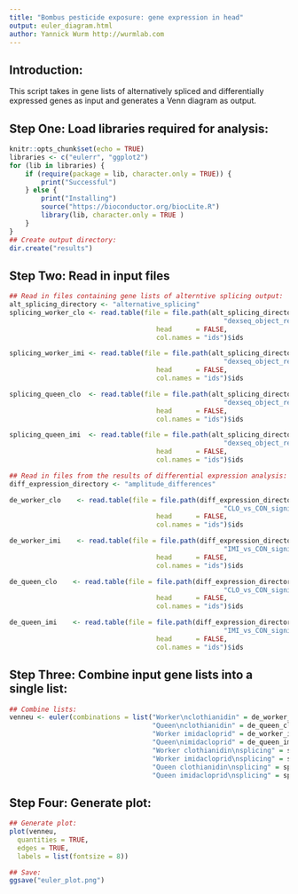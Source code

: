 ```yaml
---
title: "Bombus pesticide exposure: gene expression in head"
output: euler_diagram.html
author: Yannick Wurm http://wurmlab.com
---
```


## Introduction:  
This script takes in gene lists of alternatively spliced and differentially expressed genes as input and generates a Venn diagram as output.

## Step One: Load libraries required for analysis:

```r
knitr::opts_chunk$set(echo = TRUE)
libraries <- c("eulerr", "ggplot2")
for (lib in libraries) {
    if (require(package = lib, character.only = TRUE)) {
        print("Successful")
    } else {
        print("Installing")
        source("https://bioconductor.org/biocLite.R")
        library(lib, character.only = TRUE )
    }
}
## Create output directory:
dir.create("results")
```

## Step Two: Read in input files

```r
## Read in files containing gene lists of alterntive splicing output:
alt_splicing_directory <- "alternative_splicing"
splicing_worker_clo <- read.table(file = file.path(alt_splicing_directory,
                                                      "dexseq_object_results_all_CLO_batch_room_corrected_pvalues_sig_worker_gene_list.txt"),
                                     head      = FALSE,
                                     col.names = "ids")$ids

splicing_worker_imi <- read.table(file = file.path(alt_splicing_directory,
                                                      "dexseq_object_results_all_IMI_batch_room_corrected_pvalues_sig_worker_gene_list.txt"),
                                     head      = FALSE,
                                     col.names = "ids")$ids

splicing_queen_clo  <- read.table(file = file.path(alt_splicing_directory,
                                                      "dexseq_object_results_all_CLO_batch_room_corrected_pvalues_sig_queen_gene_list.txt"),
                                     head      = FALSE,
                                     col.names = "ids")$ids

splicing_queen_imi  <- read.table(file = file.path(alt_splicing_directory,
                                                      "dexseq_object_results_all_IMI_batch_room_corrected_pvalues_sig_queen_gene_list.txt"),
                                     head      = FALSE,
                                     col.names = "ids")$ids

## Read in files from the results of differential expression analysis:
diff_expression_directory <- "amplitude_differences"

de_worker_clo    <- read.table(file = file.path(diff_expression_directory,
                                                      "CLO_vs_CON_significant_corrected_for_batch_and_room_worker_gene_list.txt"),
                                     head      = FALSE,
                                     col.names = "ids")$ids

de_worker_imi    <- read.table(file = file.path(diff_expression_directory,
                                                      "IMI_vs_CON_significant_corrected_for_batch_and_room_worker_gene_list.txt"),
                                     head      = FALSE,
                                     col.names = "ids")$ids

de_queen_clo    <- read.table(file = file.path(diff_expression_directory,
                                                      "CLO_vs_CON_significant_corrected_for_batch_and_room_queen_gene_list.txt"),
                                     head      = FALSE,
                                     col.names = "ids")$ids

de_queen_imi    <- read.table(file = file.path(diff_expression_directory,
                                                      "IMI_vs_CON_significant_corrected_for_batch_and_room_queen_gene_list.txt"),
                                     head      = FALSE,
                                     col.names = "ids")$ids

```

## Step Three: Combine input gene lists into a single list:

```r
## Combine lists:
venneu <- euler(combinations = list("Worker\nclothianidin" = de_worker_clo,
                                    "Queen\nclothianidin" = de_queen_clo,
                                    "Worker imidacloprid" = de_worker_imi,
                                    "Queen\nimidacloprid" = de_queen_imi,
                                    "Worker clothianidin\nsplicing" = splicing_worker_clo,
                                    "Worker imidacloprid\nsplicing" = splicing_worker_imi,
                                    "Queen clothianidin\nsplicing" = splicing_queen_clo,
                                    "Queen imidacloprid\nsplicing" = splicing_queen_imi))
```

## Step Four: Generate plot:

```r
## Generate plot:
plot(venneu,
  quantities = TRUE,
  edges = TRUE,
  labels = list(fontsize = 8))

## Save:
ggsave("euler_plot.png")
```
